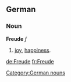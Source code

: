 ==German==
===Noun===
'''Freude''' ''f''

# [[joy]], [[happiness]].

[[Category:German nouns]]

[[de:Freude]]
[[fr:Freude]]